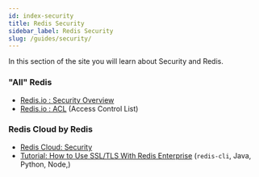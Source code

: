 ```yaml
---
id: index-security
title: Redis Security
sidebar_label: Redis Security
slug: /guides/security/
---
```


In this section of the site you will learn about Security and Redis.

### "All" Redis

- [Redis.io : Security Overview](https://redis.io/topics/security)
- [Redis.io : ACL](https://redis.io/topics/acl) (Access Control List)

### Redis Cloud by Redis

- [Redis Cloud: Security](https://docs.redis.com/latest/rc/security/)
- [Tutorial: How to Use SSL/TLS With Redis Enterprise](/guide/security/how-to-use-ssl-tls-with-redis-enterprise/) (`redis-cli`, Java, Python, Node,)
